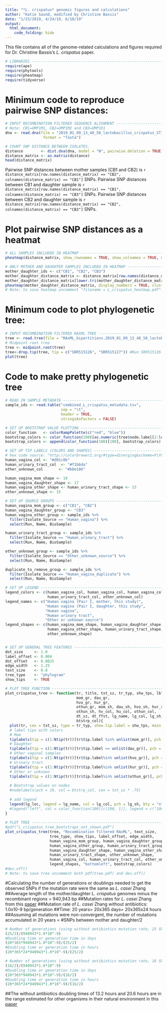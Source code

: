 ```yaml
---
title: "*L. crispatus* genomic figures and calculations"
author: "Katie Saund, modified by Christine Bassis"
date: "1/23/2019, 4/24/19, 6/10/19"
output: 
  html_document:
    code_folding: hide
---
```


This file contains all of the genome-related calculations and figures required for Dr. Christine Bassis's *L. crispatus* paper.
```r
# LIBRARIES -------------------------------------------------------------------#
require(ape)
require(phytools)
require(pheatmap)
require(tidyverse)
```

# Minimum code to reproduce pairwise SNP distances: 
```r
# INPUT RECOMBINATION FILTERED SEQUENCE ALIGNMENT -----------------------------#
# Note: CB1=UMP1M1, CB2=UMP1M2 and CB3=UMP1D1
dna <- read.dna(file = "2019_01_09_13_48_58_lactobacillus_crispatus_ST1_genome_aln_w_alt_allele_unmapped_gubbins.filtered_polymorphic_sites.fasta", 
                 format = "fasta")

# COUNT SNP DISTANCE BETWEEN ISOLATES.
distance        <- dist.dna(dna, model = "N", pairwise.deletion = TRUE)
distance_matrix <- as.matrix(distance)
head(distance_matrix)
```
Pairwise SNP distances between mother samples (CB1 and CB2) is `r distance_matrix[row.names(distance_matrix) == "CB2", colnames(distance_matrix) == "CB1"]` SNPs. 
Pairwise SNP distances between CB1 and daughter sample is `r distance_matrix[row.names(distance_matrix) == "CB1", colnames(distance_matrix) == "CB3"]` SNPs. 
Pairwise SNP distances between CB2 and daughter sample is `r distance_matrix[row.names(distance_matrix) == "CB2", colnames(distance_matrix) == "CB3"]` SNPs. 

# Plot pairwise SNP distances as a heatmat
```r
# ALL SAMPLES INCLUDED IN HEATMAP ---------------------------------------------#
pheatmap(distance_matrix, show_rownames = TRUE, show_colnames = TRUE, main = "Recombination-filtered pairwise SNP distances")

# ONLY MOTHER AND DAUGHTER SAMPLES INCLUDED IN HEATMAP ------------------------#
mother_daughter_ids <- c("CB1", "CB2", "CB3")
mother_daughter_distance_matrix <- distance_matrix[row.names(distance_matrix) %in% mother_daughter_ids, colnames(distance_matrix) %in% mother_daughter_ids]
mother_daughter_distance_matrix[lower.tri(mother_daughter_distance_matrix, diag = FALSE)] <- NA
pheatmap(mother_daughter_distance_matrix, display_numbers = TRUE, cluster_rows = FALSE, cluster_cols = FALSE, main = "Recombination-filtered pairwise SNP distances") #, filename = "L_crispatus_heatmap.pdf")
# Note: to save heatmap uncomment "filename = L_crispatus_heatmap.pdf". 

```

# Minimum code to plot phylogenetic tree: 
```r
# INPUT RECOMBINATION FILTERED RAXML TREE -------------------------------------#
tree <- read.tree(file = "RAxML_bipartitions.2019_01_09_13_48_58_lactobacillus_crispatus_ST1_genome_aln_w_alt_allele_unmapped_gubbins.filtered_polymorphic_sites_raxML")
# Midpoint root tree
tree <- midpoint.root(tree)
tree<-drop.tip(tree, tip = c("SRR515126", "SRR515127")) #Run SRR515126 and run SRR515127 were from the same BioSamples, FB049-03 (SAMN01057066) and FB077-07 (SAMN01057067), as run SRR515552 and run SRR515554, respectively. So I dropped their trips from the final tree.
plot(tree)
```

# Code to make pretty phylogenetic tree
```r
# READ IN SAMPLE METADATA -----------------------------------------------------#
sample_ids <- read.table("combined_L_crispatus_metadata.tsv", 
                         sep = "\t",  
                         header = TRUE, 
                         stringsAsFactors = FALSE)

# SET UP BOOTSTRAP VALUE PLOTTING ---------------------------------------------#
color_function   <- colorRampPalette(c("red", "blue"))
bootstrap_colors <- color_function(100)[as.numeric(tree$node.label[2:length(tree$node.label)])]
bootstrap_colors <- append(color_function(100)[100], bootstrap_colors)

# SET UP TIP LABELS (COLORS AND SHAPES) ---------------------------------------#
# hex code source: "http://colorbrewer2.org/#type=diverging&scheme=PiYG&n=4"
human_vagina_col <- "#d01c8b"
human_urinary_tract_col  <- "#f1b6da"
other_unknown_col       <- "#b8e186"

human_vagina_mom_shape <- 19
human_vagina_daughter_shape <- 17
human_vagina_other_shape <- human_urinary_tract_shape <- 15
other_unknown_shape <- 15

# SET UP SOURCE GROUPS --------------------------------------------------------#
human_vagina_mom_group <- c("CB1", "CB2")
human_vagina_daughter_group <- "CB3"
human_vagina_other_group <- sample_ids %>%
  filter(Isolate_Source == "Human_vagina") %>%
  select(Run, Name, BioSample)

human_urinary_tract_group <- sample_ids %>%
  filter(Isolate_Source == "Human_urinary_tract") %>%
  select(Run, Name, BioSample)

other_unknown_group <- sample_ids %>%
  filter(Isolate_Source == "Other_unknown_source") %>%
  select(Run, Name, BioSample)

duplicate_to_remove_group <- sample_ids %>%
  filter(Isolate_Source == "Human_vagina_duplicate") %>%
  select(Run, Name, BioSample)

# SET UP LEGEND ---------------------------------------------------------------#
legend_colors <- c(human_vagina_col, human_vagina_col, human_vagina_col, 
                   human_urinary_tract_col, other_unknown_col)
legend_names <- c("Human vagina (Pair I, mother, this study)",
                  "Human vagina (Pair I, daughter, this study", 
                  "Human vagina", 
                  "Human urinary tract", 
                  "Other or unknown source")
legend_shapes <- c(human_vagina_mom_shape, human_vagina_daughter_shape, 
                   human_vagina_other_shape, human_urinary_tract_shape, 
                   other_unknown_shape)


# SET UP GENERAL TREE FEATURES ------------------------------------------------#
dot_size     <- 1.0
label_offset <- 0.004
dot_offset   <- 0.0025
edge_width   <- 1.25
text_size    <- 0.8
tree_type    <- "phylogram"
show_tips    <- TRUE

# PLOT TREE FUNCTION ----------------------------------------------------------#
plot_crispatus_tree <- function(tr, title, txt_sz, tr_typ, shw_tps, lbl_ffst, dg_wdth, 
                                mom_gr, dau_gr, 
                                hvo_gr, hur_gr, 
                                othun_gr, mom_sh, dau_sh, hvo_sh, hur_sh, 
                                othun_sh, hv_col, hu_col, othun_col, 
                                dt_sz, dt_ffst, lg_name, lg_col, lg_sh, lg_loc, 
                                btstrp_col){
  plot(tr, cex = txt_sz, type = tr_typ, show.tip.label = shw_tps, main = title, label.offset = lbl_ffst,edge.width = dg_wdth)
  # label tips with colors
  # Mom
  tiplabels(tip = c(1:Ntip(tr))[tr$tip.label %in% unlist(mom_gr)], pch = mom_sh, cex = dt_sz, col = hv_col, offset = dt_ffst)
  # Daughter
  tiplabels(tip = c(1:Ntip(tr))[tr$tip.label == unlist(dau_gr)], pch = dau_sh, cex = dt_sz, col = hv_col, offset = dt_ffst)
  # Other vaginal samples
  tiplabels(tip = c(1:Ntip(tr))[tr$tip.label%in% unlist(hvo_gr)], pch = hvo_sh, cex = dt_sz, col = hv_col, offset = dt_ffst)
  # Urinary tract
  tiplabels(tip = c(1:Ntip(tr))[tr$tip.label%in% unlist(hur_gr)], pch = hur_sh, cex = dt_sz, col = hu_col, offset = dt_ffst)
  # Other or unknown
  tiplabels(tip = c(1:Ntip(tr))[tr$tip.label%in% unlist(othun_gr)], pch = othun_sh, cex = dt_sz, col = othun_col, offset = dt_ffst)
  
  # Bootstrap values on nodes
  #nodelabels(pch = 19, col = btstrp_col, cex = txt_sz * .75)
  
  # add legend
  legend(lg_loc, legend = lg_name, col = lg_col, pch = lg_sh, bty = "n", cex = txt_sz, title = "Source")
  #legend("left", col = color_function(100)[c(100, 1)], legend = c("100%", "0%"), pch = 19, title = "Bootstrap support", cex = txt_sz, bty = "n")
}
  
# PLOT TREE -------------------------------------------------------------------#
#pdf("L_crispatus_tree_bootstraps_not_shown.pdf")
plot_crispatus_tree(tree, "Recombination filtered RAxML", text_size, 
                    tree_type, show_tips, label_offset, edge_width, 
                    human_vagina_mom_group, human_vagina_daughter_group, 
                    human_vagina_other_group, human_urinary_tract_group, other_unknown_group, human_vagina_mom_shape, 
                    human_vagina_daughter_shape, human_vagina_other_shape, 
                    human_urinary_tract_shape, other_unknown_shape,
                    human_vagina_col, human_urinary_tract_col, other_unknown_col, dot_size, dot_offset, legend_names, legend_colors,
                    legend_shapes, "bottomleft", bootstrap_colors)
#dev.off()
# Note: to save tree uncomment both pdf(tree.pdf) and dev.off()
```
#Calculating the number of generations or doublings needed to get the observed SNPs if the mutation rate were the same as _L. casei_ Zhang
##Average length of the mother/daughter _L. crispatus_ genomes minus the recombinant regions = 940,943 bp
##Mutation rates for _L. casei_ Zhang from this [paper](https://bmcgenomics-biomedcentral-com.proxy.lib.umich.edu/articles/10.1186/s12864-017-3710-x)
##Mutation rate of _L. casei_ Zhang without antibiotics: 1.0x10-9 bp/generation
##Time: 20 years= 20x365 days= 20x365x24 hours
##Assuming all mutations were non-convergent, the number of mutations accumulated in 20 years = #SNPs between mother and daughter/2 
```r
# Number of generations (using without antibiotics mutation rate, 25 SNP difference)
(25/2)/(940943*1.0*10^-9)
#Doubling time or generation time in days
(20*365*940943*1.0*10^-9)/(25/2)
#Doubling time or generation time in hours
(20*365*24*940943*1.0*10^-9)/(25/2)

# Number of generations (using without antibiotics mutation rate, 16 SNP difference)
(16/2)/(940943*1.0*10^-9)
#Doubling time or generation time in days
(20*365*940943*1.0*10^-9)/(16/2)
#Doubling time or generation time in hours
(20*365*24*940943*1.0*10^-9)/(16/2)
```
##The without antibiotics doubling times of 13.2 hours and 20.6 hours are in the range estimated for other organisms in their natural environment in this [paper](https://royalsocietypublishing.org/doi/full/10.1098/rspb.2018.0789)
